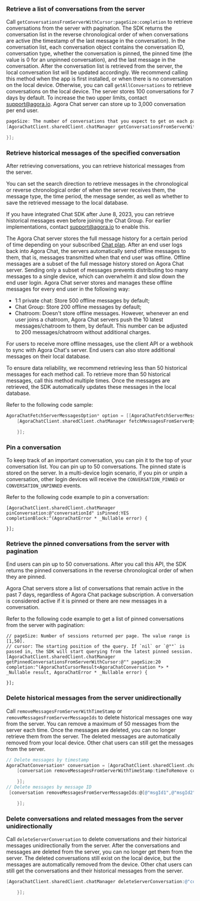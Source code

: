 <PlatformWrapper platform="ios">

### Retrieve a list of conversations from the server

Call `getConversationsFromServerWithCursor:pageSize:completion` to retrieve conversations from the server with pagination. The SDK returns the conversation list in the reverse chronological order of when conversations are active (the timestamp of the last message in the conversation). In the conversation list, each conversation object contains the conversation ID, conversation type, whether the conversation is pinned, the pinned time (the value is 0 for an unpinned conversation), and the last message in the conversation. After the conversation list is retrieved from the server, the local conversation list will be updated accordingly. We recommend calling this method when the app is first installed, or when there is no conversation on the local device. Otherwise, you can call `getAllConversations` to retrieve conversations on the local device.
The server stores 100 conversations for 7 days by default. To increase the two upper limits, contact support@agora.io. Agora Chat server can store up to 3,000 conversation per end user.

```objective-c
pageSize: The number of conversations that you expect to get on each page. The value range is [1,50].
[AgoraChatClient.sharedClient.chatManager getConversationsFromServerWithCursor:@"" pageSize:20 completion:^(AgoraChatCursorResult<AgoraChatConversation *> * _Nullable result, AgoraChatError * _Nullable error) {

}];
```

### Retrieve historical messages of the specified conversation

After retrieving conversations, you can retrieve historical messages from the server.

You can set the search direction to retrieve messages in the chronological or reverse chronological order of when the server receives them, the message type, the time period, the message sender, as well as whether to save the retrieved message to the local database.

If you have integrated Chat SDK after June 8, 2023, you can retrieve historical messages even before joining the Chat Group. For earlier implementations, contact [support@agora.io](mailto:support@agora.io) to enable this.

The Agora Chat server stores the full message history for a certain period of time depending on your subscribed [Chat plan](../../reference/message-overview#limitations-of-message-storage-duration). After an end user logs back into Agora Chat, the servers  automatically send offline messages to them, that is, messages transmitted when that end user was offline. Offline messages are a subset of the full message history stored on Agora Chat server. Sending only a subset of messages prevents distributing too many messages to a single device, which can overwhelm it and slow down the end user login. Agora Chat server stores and manages these offline messages for every end user in the following way:

- 1:1 private chat: Store 500 offline messages by default;
- Chat Group: Store 200 offline messages by default;
- Chatroom: Doesn't store offline messages. However, whenever an end user joins a chatroom, Agora Chat servers push the 10 latest messages/chatroom to them, by default. This number can be adjusted to 200 messages/chatroom without additional charges.

For users to receive more offline messages, use the client API or a webhook to sync with Agora Chat's server. End users can also store additional messages on their local database.

To ensure data reliability, we recommend retrieving less than 50 historical messages for each method call. To retrieve more than 50 historical messages, call this method multiple times. Once the messages are retrieved, the SDK automatically updates these messages in the local database.

Refer to the following code sample:

```objective-c
AgoraChatFetchServerMessagesOption* option = [[AgoraChatFetchServerMessagesOption alloc] init];
    [AgoraChatClient.sharedClient.chatManager fetchMessagesFromServerBy:@"conversationId" conversationType:AgoraChatConversationTypeGroupChat cursor:@"" pageSize:20 option:option completion:^(AgoraChatCursorResult<AgoraChatMessage *> * _Nullable result, AgoraChatError * _Nullable aError) {

    }];
```

### Pin a conversation

To keep track of an important conversation, you can pin it to the top of your conversation list. You can pin up to 50 conversations.  The pinned state is stored on the server. In a multi-device login scenario, if you pin or unpin a conversation, other login devices will receive the `CONVERSATION_PINNED` or `CONVERSATION_UNPINNED` events.

Refer to the following code example to pin a conversation:

```objc
[AgoraChatClient.sharedClient.chatManager pinConversation:@"conversationId" isPinned:YES completionBlock:^(AgoraChatError * _Nullable error) {

}];
```


### Retrieve the pinned conversations from the server with pagination

End users can pin up to 50 conversations. After you call this API, the SDK returns the pinned conversations in the reverse chronological order of when they are pinned.

Agora Chat servers store a list of conversations that remain active in the past 7 days, regardless of Agora Chat package subscription. A conversation is considered active if it is pinned or there are new messages in a conversation.

Refer to the following code example to get a list of pinned conversations from the server with pagination:

```objc
// pageSize: Number of sessions returned per page. The value range is [1,50].
// cursor: The starting position of the query. If `nil` or `@""` is passed in, the SDK will start querying from the latest pinned session.
[AgoraChatClient.sharedClient.chatManager getPinnedConversationsFromServerWithCursor:@"" pageSize:20 completion:^(AgoraChatCursorResult<AgoraChatConversation *> * _Nullable result, AgoraChatError * _Nullable error) {

}];
```


### Delete historical messages from the server unidirectionally

Call `removeMessagesFromServerWithTimeStamp` or `removeMessagesFromServerMessageIds` to delete historical messages one way from the server. You can remove a maximum of 50 messages from the server each time. Once the messages are deleted, you can no longer retrieve them from the server. The deleted messages are automatically removed from your local device. Other chat users can still get the messages from the server.

```objective-c
// Delete messages by timestamp
AgoraChatConversation* conversation = [AgoraChatClient.sharedClient.chatManager getConversationWithConvId:@"conversationId"];
    [conversation removeMessagesFromServerWithTimeStamp:timeToRemove completion:^(AgoraChatError * _Nullable aError) {

    }];
// Delete messages by message ID
 [conversation removeMessagesFromServerMessageIds:@[@"msgId1",@"msgId2"] completion:^(AgoraChatError * _Nullable aError) {

    }];
```

### Delete conversations and related messages  from the server unidirectionally

Call `deleteServerConversation` to delete conversations and their historical messages unidirectionally from the server. After the conversations and messages are deleted from the server, you can no longer get them from the server. The deleted conversations still exist on the local device, but the messages are automatically removed from the device. Other chat users can still get the conversations and their historical messages from the server.

```objective-c
[AgoraChatClient.sharedClient.chatManager deleteServerConversation:@"conversationId1" conversationType:AgoraChatConversationTypeChat isDeleteServerMessages:YES completion:^(NSString *aConversationId, AgoraChatError *aError) {

    }];
```

</PlatformWrapper>